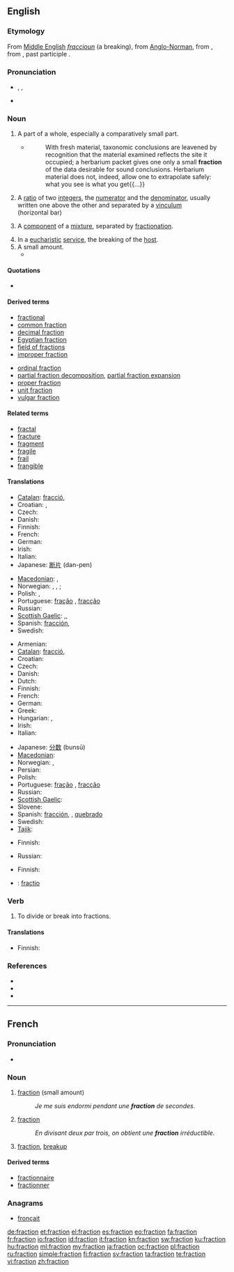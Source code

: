 ==English==

===Etymology===
From [[Middle English]] ''[[fraccioun]]'' (a breaking), from [[Anglo-Norman]], from {{etyl|la}} {{term|fractio||a breaking, a breaking into pieces, in {{etyl|ML}}. a fragment, portion}}, from {{term|frangere||to break}}, past participle {{term|fractus}}.

===Pronunciation===
* {{enPR|frăkʹshən}}, {{IPA|/ˈfræk.ʃən/}}, {{SAMPA|/"fr{kS@n/}}
* {{rhymes|ækʃən}}

===Noun===
{{en-noun}}

# A part of a whole, especially a comparatively small part.
#* {{RQ:Schuster Hepaticae V|vii}}
#*: With fresh material, taxonomic conclusions are leavened by recognition that the material examined reflects the site it occupied; a herbarium packet gives one only a small '''fraction''' of the data desirable for sound conclusions.  Herbarium material does not, indeed, allow one to extrapolate safely: what you see is what you get{{...}}
# {{arithmetic}} A [[ratio]] of two [[integer]]s, the [[numerator]] and the [[denominator]], usually written one above the other and separated by a [[vinculum]] (horizontal bar) <!-- A fraction is a way to write a [[rational number]] -->
# {{chemistry}} A [[component]] of a [[mixture]], separated by [[fractionation]].
# In a [[eucharistic]] [[service]], the breaking of the [[host#Noun_3|host]].
# A small amount.
#* {{quote-news
|year=2011
|date=January 29
|author=Chris Bevan
|title=Torquay   0 - 1   Crawley Town
|work=BBC
|url=http://news.bbc.co.uk/sport2/hi/football/fa_cup/9379079.stm
|page=
|passage=After kick-off was delayed because of crowd congestion, Torquay went closest to scoring in a cagey opening 30 minutes, when Danny Stevens saw a fierce shot from the edge of the area swerve a '''fraction''' wide.}}

====Quotations====
* {{seeCites}}

====Derived terms====
{{top2}}
* [[fractional]]
* [[common fraction]]
* [[decimal fraction]]
* [[Egyptian fraction]]
* [[field of fractions]]
* [[improper fraction]]
{{mid2}}
* [[ordinal fraction]]
* [[partial fraction decomposition]], [[partial fraction expansion]]
* [[proper fraction]]
* [[unit fraction]]
* [[vulgar fraction]]
{{bottom}}

====Related terms====
* [[fractal]]
* [[fracture]]
* [[fragment]]
* [[fragile]]
* [[frail]]
* [[frangible]]

====Translations====
{{trans-top|part of a whole}}
* [[Catalan]]: [[fracció]], {{f}}
* Croatian: {{t+|hr|dio|m|alt=dȉo}}, {{t|hr|odsječak|m|alt=òdsječak}}
* Czech: {{t-|cs|zlomek|m}}
* Danish: {{t|da|brøkdel|c}}
* Finnish: {{t-|fi|murto-osa}}
* French: {{t+|fr|fraction|f}}
* German: {{t|de|Bruchteil|m}}
* Irish: {{t|ga|codán|m|xs=Irish}}
* Italian: {{t-|it|frazione|f}}
* Japanese: [[断片]] (dan-pen)
{{trans-mid}}
* [[Macedonian]]: {{t|mk|дел|m|tr=del}},  {{t|mk|делче|n|tr=délče}}
* Norwegian: {{t-|no|andel|m}}, {{t|no|brøkdel|m}}, {{t|no|brøk|m}}; {{t|no|fraksjon|m}}
* Polish: {{t+|pl|ułamek|m}}, {{t+|pl|cząstka|f}}
* Portuguese: {{qualifier|Brazil}} [[fração]] {{f}}, {{qualifier|Portugal}} [[fracção]] {{f}}
* Russian: {{t+|ru|часть|f}}
* [[Scottish Gaelic]]: {{t-|gd|bìdeag|f|xs=Scottish Gaelic}},{{t-|gd|criomag|f|xs=Scottish Gaelic}},{{t-|gd|mìr|m|xs=Scottish Gaelic}}
* Spanish: [[fracción]], {{f}}
* Swedish: {{t|sv|bråkdel|c}}
{{trans-bottom}}

{{trans-top|arithmetic: ratio}}
* Armenian: {{t-|hy|կոտորակ|tr=kotorak}}
* [[Catalan]]: [[fracció]], {{f}}
* Croatian: {{t-|hr|razlomak|m|alt=rázlomak}}
* Czech: {{t-|cs|zlomek|m}}
* Danish: {{t-|da|brøk|c}}
* Dutch: {{t+|nl|breuk|c}}
* Finnish: {{t+|fi|murtoluku}}
* French: {{t+|fr|fraction|f}}
* German: {{t|de|Bruch|m}}
* Greek: {{t+|el|κλάσμα|n|tr=klásma}}
* Hungarian: {{t+|hu|tört}}, {{t+|hu|törtszám}}
* Irish: {{t|ga|codán|m|xs=Irish}}
* Italian: {{t-|it|frazione|f}}
{{trans-mid}}
* Japanese: [[分数]] (bunsū)
* [[Macedonian]]: {{t|mk|дропка|f|tr=drópka}}
* Norwegian: {{t+|no|brøk|m}}, {{t|no|fraksjon|m}}
* Persian: {{t|fa|کسر|xs=Persian}}
* Polish: {{t+|pl|ułamek|m}}
* Portuguese: {{qualifier|Brazil}} [[fração]] {{f}}, {{qualifier|Portugal}} [[fracção]] {{f}}
* Russian: {{t+|ru|дробь|f}}
* [[Scottish Gaelic]]: {{t|gd|bloigh|f}}
* Slovene: {{t+|sl|ulomek|m}}
* Spanish: [[fracción]], {{f}}, [[quebrado]] {{m}}
* Swedish: {{t|sv|bråk|n}}
* [[Tajik]]: {{t|tg|каср|sc=Cyrl|xs=Tajik}}
{{trans-bottom}}

{{trans-top|chemistry: component separated by fractionation}}
* Finnish: {{t-|fi|jae}}
{{trans-mid}}
* Russian: {{t|ru|фракция|f|sc=Cyrl|tr=frákcija}}
{{trans-bottom}}

{{trans-top|eucharistic service: breaking of the host}}
* Finnish: {{t|fi|murtaminen}}
{{trans-mid}}
{{trans-bottom}}

{{checktrans-top}}
* {{ttbc|la}}: [[fractio]]
{{trans-bottom}}

===Verb===
{{en-verb}}

# To divide or break into fractions.

====Translations====
{{trans-top|to divide intio fractions}}
* Finnish: {{t-|fi|fraktioida}}
{{trans-mid}}
{{trans-bottom}}

===References===
* {{R:Dictionary.com|fraction}}
* {{R:American Heritage 2000|fraction}}
* {{R:WordNet 2003|fraction}}

----

==French==

===Pronunciation===
* {{audio|Fr-fraction.ogg|Audio}}

===Noun===
{{fr-noun|f}}

# [[fraction]] (small amount)
#: ''Je me suis endormi pendant une '''fraction''' de secondes.''
# {{mathematics|lang=fr}} [[fraction]]
#: ''En divisant deux par trois, on obtient une '''fraction''' irréductible.''
# [[fraction]], [[breakup]]

====Derived terms====
* [[fractionnaire]]
* [[fractionner]]

===Anagrams===
* [[fronçait#French|fronçait]]

[[de:fraction]]
[[et:fraction]]
[[el:fraction]]
[[es:fraction]]
[[eo:fraction]]
[[fa:fraction]]
[[fr:fraction]]
[[io:fraction]]
[[id:fraction]]
[[it:fraction]]
[[kn:fraction]]
[[sw:fraction]]
[[ku:fraction]]
[[hu:fraction]]
[[ml:fraction]]
[[my:fraction]]
[[ja:fraction]]
[[oc:fraction]]
[[pl:fraction]]
[[ru:fraction]]
[[simple:fraction]]
[[fi:fraction]]
[[sv:fraction]]
[[ta:fraction]]
[[te:fraction]]
[[vi:fraction]]
[[zh:fraction]]